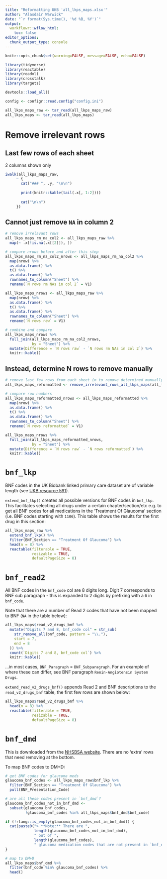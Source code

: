 ```yaml
---
title: "Reformatting UKB 'all_lkps_maps.xlsx'"
author: "Alasdair Warwick"
date: "`r format(Sys.time(), '%d %B, %Y')`"
output: 
  workflowr::wflow_html:
    toc: false
editor_options:
  chunk_output_type: console
---
```


```r
knitr::opts_chunk$set(warning=FALSE, message=FALSE, echo=FALSE)
```

```r
library(tidyverse)
library(reactable)
library(readxl)
library(crosstalk)
library(targets)

devtools::load_all()

config <- configr::read.config("config.ini")

all_lkps_maps_raw <- tar_read(all_lkps_maps_raw)
all_lkps_maps <- tar_read(all_lkps_maps)
```

# Remove irrelevant rows 

## Last few rows of each sheet {.tabset .tabset-pills}

2 columns shown only

```r
iwalk(all_lkps_maps_raw,
     ~ {
       cat("### ", .y, "\n\n")
       
       print(knitr::kable(tail(.x[, 1:2])))
       
       cat("\n\n")
     })
```

## Cannot just remove `NA` in column 2

```r
# remove irrelavant rows
all_lkps_maps_rm_na_col2 <- all_lkps_maps_raw %>% 
  map(~ .x[!is.na(.x[[2]]), ])
```

```r
# compare nrows before and after this step
all_lkps_maps_rm_na_col2_nrows <- all_lkps_maps_rm_na_col2 %>% 
  map(nrow) %>% 
  as.data.frame() %>% 
  t() %>% 
  as.data.frame() %>% 
  rownames_to_column("Sheet") %>% 
  rename(`N rows rm NAs in col 2` = V1)

all_lkps_maps_nrows <- all_lkps_maps_raw %>% 
  map(nrow) %>% 
  as.data.frame() %>% 
  t() %>% 
  as.data.frame() %>% 
  rownames_to_column("Sheet") %>% 
  rename(`N rows raw` = V1)

# combine and compare
all_lkps_maps_nrows %>% 
  full_join(all_lkps_maps_rm_na_col2_nrows,
            by = "Sheet") %>% 
  mutate(Difference = `N rows raw` - `N rows rm NAs in col 2`) %>% 
  knitr::kable()
```

## Instead, determine N rows to remove manually

```r
# remove last few rows from each sheet (n to remove determined manually)
all_lkps_maps_reformatted <- remove_irrelevant_rows_all_lkps_maps(all_lkps_maps_raw)

# compare row numbers
all_lkps_maps_reformatted_nrows <- all_lkps_maps_reformatted %>% 
  map(nrow) %>% 
  as.data.frame() %>% 
  t() %>% 
  as.data.frame() %>% 
  rownames_to_column("Sheet") %>% 
  rename(`N rows reformatted` = V1)

all_lkps_maps_nrows %>% 
  full_join(all_lkps_maps_reformatted_nrows,
            by = "Sheet") %>% 
  mutate(Difference = `N rows raw` - `N rows reformatted`) %>% 
  knitr::kable()
```

# `bnf_lkp`

BNF codes in the UK Biobank linked primary care dataset are of variable length (see [UKB resource 591](https://biobank.ndph.ox.ac.uk/ukb/refer.cgi?id=591)).

`extend_bnf_lkp()` creates all possible versions for BNF codes in `bnf_lkp`. This facilitates selecting all drugs under a certain chapter/section/etc e.g. to get all BNF codes for all medications in the 'Treatment Of Glaucoma' section (i.e. BNF codes starting with `1106`). This table shows the results for the first drug in this section:

```r
all_lkps_maps_raw %>% 
  extend_bnf_lkp() %>%
  filter(BNF_Section == "Treatment Of Glaucoma") %>% 
  head(n = 8) %>% 
  reactable(filterable = TRUE,
            resizable = TRUE,
            defaultPageSize = 8)
```

# `bnf_read2`

All BNF codes in the `bnf_code` col are 8 digits long. Digit 7 corresponds to BNF sub paragraph - this is expanded to 2 digits by prefixing with a `0` in `bnf_code`. 

Note that there are a number of Read 2 codes that have not been mapped to BNF (`NA` in the table below):

```r
all_lkps_maps$read_v2_drugs_bnf %>%
  mutate("Digits 7 and 8, bnf_code col" = str_sub(
    str_remove_all(bnf_code, pattern = "\\."),
    start = 7,
    end = 8
  )) %>%
  count(`Digits 7 and 8, bnf_code col`) %>%
  knitr::kable()
```

...in most cases, `BNF_Paragraph` = `BNF_Subparagraph`. For an example of where these can differ, see BNF paragraph `Renin-Angiotensin System Drugs`.

`extend_read_v2_drugs_bnf()` appends Read 2 and BNF descriptions to the `read_v2_drugs_bnf` table, the first few rows are shown below:

```r
all_lkps_maps$read_v2_drugs_bnf %>% 
  head(n = 8) %>% 
  reactable(filterable = TRUE,
            resizable = TRUE,
            defaultPageSize = 8)
```

# `bnf_dmd`

This is downloaded from the [NHSBSA website](https://www.nhsbsa.nhs.uk/prescription-data/understanding-our-data/bnf-snomed-mapping). There are no 'extra' rows that need removing at the bottom.

To map BNF codes to DM+D:

```r
# get BNF codes for glaucoma meds
glaucoma_bnf_codes <- all_lkps_maps_raw$bnf_lkp %>%
  filter(BNF_Section == "Treatment Of Glaucoma") %>%
  pull(BNF_Presentation_Code)

# are all these codes present in `bnf_dmd`?
glaucoma_bnf_codes_not_in_bnf_dmd <-
  subset(glaucoma_bnf_codes,
         !glaucoma_bnf_codes %in% all_lkps_maps$bnf_dmd$bnf_code)
```

```r
if (!rlang::is_empty(glaucoma_bnf_codes_not_in_bnf_dmd)) {
  cat(paste0("> **Note:** There are ",
             length(glaucoma_bnf_codes_not_in_bnf_dmd),
             " out of ",
             length(glaucoma_bnf_codes),
             " glaucoma medication codes that are not present in `bnf_dmd`"))
}
```

```r
# map to DM+D
all_lkps_maps$bnf_dmd %>% 
  filter(bnf_code %in% glaucoma_bnf_codes) %>% 
  head()
```

